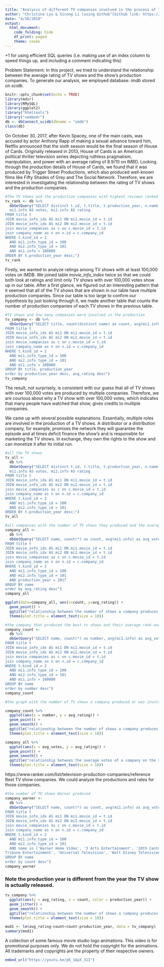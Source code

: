 ```yaml
---
title: "Analysis of different TV companies involved in the process of TV show making"
author: "Christina Lyu & Sicong Li (using Github^[Github link: https://github.com/ChristinaLyu/miniProject3.git])"
date: "4/26/2018"
output: 
  html_document:
    code_folding: hide
    df_print: paged
    theme: cosmo
---
```

+1 for using efficient SQL queries (i.e. making use of an index column to speed things up, and including a comment indicating this)

Problem Statement: In this project, we tried to understand the relationship between the average rating of TV shows and the show's production companies. To generate our analysis, we employed database: *imdb* stored on *scidb*.

```r
knitr::opts_chunk$set(echo = TRUE)
library(mdsr)
library(RMySQL)
library(ggplot2)
library("htmltools")
library("vembedr")
db <- dbConnect_scidb(dbname = "imdb")
class(db)
```

On October 30, 2017, after Kevin Spacey, one of the main casts, was accused by actor Anthony Rapp of making a sexual advance toward him, Netflix announced that the sixth season would be the final season of House of Cards. Originally released in 2013, House of Cards is an American political thriller television series depicting ruthless pragmatism, manipulation, and power with an average rating of 8.9/10 on IMBD. Looking through the production details of House of Cards, we found that it was produced by Trigger Street Productions, which also produced well-known films like Fifty Shades of Grey and The Social Network. Therefore, we are interested in investigating the relationship between the rating of TV shows and the production companies.

```r
#The TV shows and the production companies with highest reviews ranked by year
tv_rank <- db %>%
  dbGetQuery("SELECT distinct t.id, t.title, t.production_year, n.name,
  mi1.info AS votes, mi2.info AS rating
FROM title t
JOIN movie_info_idx AS mi1 ON mi1.movie_id = t.id
JOIN movie_info_idx AS mi2 ON mi2.movie_id = t.id
join movie_companies as c on c.movie_id = t.id
join company_name as n on n.id = c.company_id
WHERE t.kind_id = 2
  AND mi1.info_type_id = 100
  AND mi2.info_type_id = 101
  AND mi1.info > 100000
ORDER BY t.production_year desc;")
tv_rank
```

Firstly, we wanted to analyze ratings among TV shows with at least 100,000 votes on IMDB. We joined table *movie_info_index* twice so that we could both look at ratings and limit only TV shows with over 100,000 votes show up in our table. After a first glance, we figured out an interesting pattern that it seemed that all of the TV shows that are shown in our table have multiple production companies. Since our table is too large to confirm our hypothesis by just looking through it, we made another table that counts the number of production companies of each TV shows in the previous table.

```r
#TV shows and how many companies were involved in the production
tv_company <- db %>%
  dbGetQuery("SELECT title, count(distinct name) as count, avg(mi1.info) as avg_votes, avg(mi2.info) as avg_rating, production_year
FROM title t
JOIN movie_info_idx AS mi1 ON mi1.movie_id = t.id
JOIN movie_info_idx AS mi2 ON mi2.movie_id = t.id
join movie_companies as c on c.movie_id = t.id
join company_name as n on n.id = c.company_id
WHERE t.kind_id = 2
  AND mi1.info_type_id = 100
  AND mi2.info_type_id = 101
  AND mi1.info > 100000
GROUP BY title, production_year
order by production_year desc, avg_rating desc")
tv_company
```

The result, not surprisely, is consistent with our guess that all of TV shows with over 100,000 votes are produced by multiple companies. Therefore, we are courious about why a TV show with over 100,000 votes, which indicates that many people have watched that show, gives credits to multiple companies.

We came up with several possible explanations. Essentially, multiple roles are involved in the production of a TV shows. A distributor or a distribution company, for example, promises the network they will guarantee the episode and at times deficit finance the show's and is responsible for marketing the TV shows. In exchange, they own the rights to the show and can monetize it after its initial run. 

```r
#all the TV shows
tv_all <- 
  db %>%
  dbGetQuery("SELECT distinct t.id, t.title, t.production_year, n.name,
  mi1.info AS votes, mi2.info AS rating
FROM title t
JOIN movie_info_idx AS mi1 ON mi1.movie_id = t.id
JOIN movie_info_idx AS mi2 ON mi2.movie_id = t.id
join movie_companies as c on c.movie_id = t.id
join company_name as n on n.id = c.company_id
WHERE t.kind_id = 2
  AND mi1.info_type_id = 100
  AND mi2.info_type_id = 101
ORDER BY t.production_year desc;")
tv_all
```

```r
#all companies with the number of TV shows they produced and the average votes and rating
company_all <- 
  db %>%
  dbGetQuery("SELECT name, count(*) as count, avg(mi1.info) as avg_votes, avg(mi2.info) as avg_rating
FROM title t
JOIN movie_info_idx AS mi1 ON mi1.movie_id = t.id
JOIN movie_info_idx AS mi2 ON mi2.movie_id = t.id
join movie_companies as c on c.movie_id = t.id
join company_name as n on n.id = c.company_id
WHERE t.kind_id = 2
  AND mi1.info_type_id = 100
  AND mi2.info_type_id = 101
  AND production_year = 2017
GROUP BY name
order by avg_rating desc")
company_all
```

```r
ggplot(data=company_all, aes(x=count, y=avg_rating)) +
  geom_point() + 
  ggtitle("relationship between the number of shows a company produces and their average rating") + 
  theme(plot.title = element_text(size = 10))

```

```r
#the company that produced the best tv shows and their average rank and votes
company_count <- 
  db %>%
  dbGetQuery("SELECT name, count(*) as number, avg(mi1.info) as avg_votes, avg(mi2.info) as avg_rating
FROM title t
JOIN movie_info_idx AS mi1 ON mi1.movie_id = t.id
JOIN movie_info_idx AS mi2 ON mi2.movie_id = t.id
join movie_companies as c on c.movie_id = t.id
join company_name as n on n.id = c.company_id
WHERE t.kind_id = 2
  AND mi1.info_type_id = 100
  AND mi2.info_type_id = 101
  AND mi1.info > 100000
GROUP BY name
order by number desc")
company_count
```
```r
#the graph with the number of TV shows a company produced or was involved in the production process, and the average rating it got

company_count %>%
  ggplot(aes(x = number, y = avg_rating)) + 
  geom_point() + 
  geom_smooth() + 
  ggtitle("relationship between the number of shows a company produces and their average rating") + 
  theme(plot.title = element_text(size = 10))

company_all %>%
  ggplot(aes(x = avg_votes, y = avg_rating)) + 
  geom_point() + 
  geom_smooth() + 
  ggtitle("relationship between the average votes of a company on the shows and their average rating") + 
  theme(plot.title = element_text(size = 10))
```


https://www.ranker.com/list/television-production-companies/reference 
Best TV show companies. We could analyze the productions and rates for those companies.


```r
#the number of TV shows Warner produced
company_warner <- 
  db %>%
  dbGetQuery("SELECT name, count(*) as count, avg(mi1.info) as avg_votes, avg(mi2.info) as avg_rating
FROM title t
JOIN movie_info_idx AS mi1 ON mi1.movie_id = t.id
JOIN movie_info_idx AS mi2 ON mi2.movie_id = t.id
join movie_companies as c on c.movie_id = t.id
join company_name as n on n.id = c.company_id
WHERE t.kind_id = 2
  AND mi1.info_type_id = 100
  AND mi2.info_type_id = 101
  AND name in ('Warner Home Video', '3 Arts Entertainment', '20th Century Fox Television', '20th Century Fox Television', 'ABC Studios', 'ACME Communications', 'Alloy Entertainment', 'American Movie Classics (AMC)', 'Anonymous Content', 'Bad Robot', 'BBC America', 'Beacon Pictures', 'Bunim-Murray Productions', 'CBS Sports', 'Defined Productions', 'Dick Clark Productions', 'eOne Television', 'Eyeboogie, Inc.', 'Filmation', 'FremantleMedia', 'Global Broadcasting', 'LIN TV Corporation', 'Lions Gate Entertainment', 'Lorimar Television', 'Metro-Goldwyn-Mayer', 'Raycom Media', 'Shine America', 'Sony Pictures Television', '
Tribune Entertainment', 'Universal Television', 'Walt Disney Television')
GROUP BY name
order by count desc")
company_warner
```


### Note the production year is different from the year the TV show is actually released. 

```r

tv_company %>%
  ggplot(aes(y = avg_rating, x = count, color = production_year)) + 
  geom_jitter() + 
  geom_smooth() + 
  ggtitle("relationship between the number of shows a company produces and their average rating") + 
  theme(plot.title = element_text(size = 10))

mod1 <- lm(avg_rating~count+count:production_year, data = tv_company)
summary(mod1)
```


A collection of some famous movie studio logo animations. This video is for promotional purposes only. We do not hold the copyright for the animations. All trademarks and copyrights are the property of their respective owners.


```r
embed_url("https://youtu.be/pK_1ApX_31I")
```

































